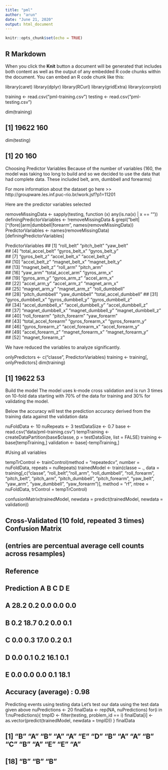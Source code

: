 ```yaml
---
title: "pml"
author: "arun"
date: "June 21, 2020"
output: html_document
---
```


```r
knitr::opts_chunk$set(echo = TRUE)
```

## R Markdown



When you click the **Knit** button a document will be generated that includes both content as well as the output of any embedded R code chunks within the document. You can embed an R code chunk like this:






library(caret)
library(dplyr)
library(RCurl)
library(gridExtra)
library(corrplot)





training <- read.csv("pml-training.csv")
testing <- read.csv("pml-testing.csv")

dim(training)


## [1] 19622   160

dim(testing)


## [1]  20 160
Choosing Predictor Variables
Because of the number of variables (160, the model was taking too long to build and so we decided to use the data that had complete data. These included belt, arm, dumbbell and forearms)

For more information about the dataset go here >> http://groupware.les.inf.puc-rio.br/work.jsf?p1=11201

Here are the predictor variables selected


removeMissingData <- sapply(testing, function (x) any(is.na(x) | x == ""))
definingPredictorVariables <- !removeMissingData & grepl("belt|[^(fore)]arm|dumbbell|forearm", names(removeMissingData))
PredictorVariables <- names(removeMissingData)[definingPredictorVariables]




PredictorVariables
##  [1] "roll_belt"            "pitch_belt"           "yaw_belt"            
##  [4] "total_accel_belt"     "gyros_belt_x"         "gyros_belt_y"        
##  [7] "gyros_belt_z"         "accel_belt_x"         "accel_belt_y"        
## [10] "accel_belt_z"         "magnet_belt_x"        "magnet_belt_y"       
## [13] "magnet_belt_z"        "roll_arm"             "pitch_arm"           
## [16] "yaw_arm"              "total_accel_arm"      "gyros_arm_x"         
## [19] "gyros_arm_y"          "gyros_arm_z"          "accel_arm_x"         
## [22] "accel_arm_y"          "accel_arm_z"          "magnet_arm_x"        
## [25] "magnet_arm_y"         "magnet_arm_z"         "roll_dumbbell"       
## [28] "pitch_dumbbell"       "yaw_dumbbell"         "total_accel_dumbbell"
## [31] "gyros_dumbbell_x"     "gyros_dumbbell_y"     "gyros_dumbbell_z"    
## [34] "accel_dumbbell_x"     "accel_dumbbell_y"     "accel_dumbbell_z"    
## [37] "magnet_dumbbell_x"    "magnet_dumbbell_y"    "magnet_dumbbell_z"   
## [40] "roll_forearm"         "pitch_forearm"        "yaw_forearm"         
## [43] "total_accel_forearm"  "gyros_forearm_x"      "gyros_forearm_y"     
## [46] "gyros_forearm_z"      "accel_forearm_x"      "accel_forearm_y"     
## [49] "accel_forearm_z"      "magnet_forearm_x"     "magnet_forearm_y"    
## [52] "magnet_forearm_z"


We have reduced the variables to analyze significantly.



onlyPredictors <- c("classe", PredictorVariables)
training <- training[, onlyPredictors]
dim(training)



## [1] 19622    53



Build the model
The model uses k-mode cross validation and is run 3 times on 10-fold data starting with 70% of the data for training and 30% for validating the model.



Below the accuracy will test the prediction accuracy derived from the training data against the validation data



nuFoldData <- 10
nuRepeats <- 3
testDataSize <- 0.7
base <- read.csv("data/pml-training.csv")
tempTraining <- createDataPartition(base$classe, p = testDataSize, list = FALSE)
training <- base[tempTraining,]
validation <- base[-tempTraining,]




#Using all variables



tempTrControl <- trainControl(method = "repeatedcv", number = nuFoldData, repeats = nuRepeats)
trainedModel <- train(classe ~ ., data = training[,c("classe", "roll_belt","roll_arm", "roll_dumbbell", "roll_forearm", "pitch_belt", "pitch_arm", "pitch_dumbbell", "pitch_forearm", "yaw_belt", "yaw_arm", "yaw_dumbbell", "yaw_forearm")],
                      method = "rf", ntree = nuFoldData, trControl = tempTrControl)

confusionMatrix(trainedModel, newdata = predict(trainedModel, newdata = validation))




## Cross-Validated (10 fold, repeated 3 times) Confusion Matrix 
## (entries are percentual average cell counts across resamples)
##           Reference
## Prediction    A    B    C    D    E
##          A 28.2  0.2  0.0  0.0  0.0
##          B  0.2 18.7  0.2  0.0  0.1
##          C  0.0  0.3 17.0  0.2  0.1
##          D  0.0  0.1  0.2 16.1  0.1
##          E  0.0  0.0  0.0  0.1 18.1
##                           
##  Accuracy (average) : 0.98




Predicting events using testing data
Let’s test our data using the test data given above
nuPredictions <- 20
finalData <- rep(NA, nuPredictions)
for(i in 1:nuPredictions){
  tmpID <- filter(testing, problem_id == i)
  finalData[i] <- as.vector(predict(trainedModel, newdata = tmpID))
}
finalData



##  [1] "B" "A" "B" "A" "A" "E" "D" "B" "A" "A" "B" "C" "B" "A" "E" "E" "A"
## [18] "B" "B" "B"